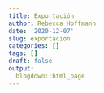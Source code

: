 ```yaml
---
title: Exportación
author: Rebecca Hoffmann
date: '2020-12-07'
slug: exportacion
categories: []
tags: []
draft: false
output:
  blogdown::html_page
---
```

